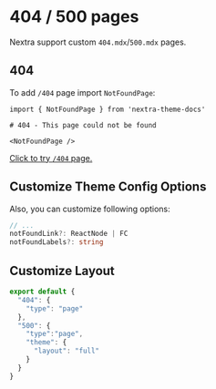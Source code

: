 # 404 / 500 pages

Nextra support custom `404.mdx`/`500.mdx` pages.

## 404

To add `/404` page import `NotFoundPage`:

```mdx filename="pages/404.mdx"
import { NotFoundPage } from 'nextra-theme-docs'

# 404 - This page could not be found

<NotFoundPage />
```

[Click to try `/404` page.](/this-page-not-exist-trust-me)

## Customize Theme Config Options

Also, you can customize following options:

```ts
// ...
notFoundLink?: ReactNode | FC
notFoundLabels?: string
```

## Customize Layout

```js filename="_meta.js"
export default {
  "404": {
    "type": "page"
  },
  "500": {
    "type":"page",
    "theme": {
      "layout": "full"
    }
  }
}
```
